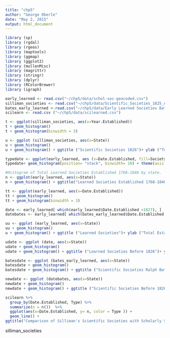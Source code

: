 ```yaml
---
title: "chp5"
author: "George Oberle"
date: "May 2, 2015"
output: html_document
---
```


```r
library (sp)
library (rgdal)
library (rgeos)
library (maptools)
library (ggmap)
library (ggplot2)
library (mullenMisc)
library (magrittr)
library (stringr)
library (dplyr)
library (RColorBrewer)
library (igraph)

```


```r
early_learned <- read.csv("~/chp5/data/schol-soc-geocoded.csv")
silliman_societies <- read.csv("~/chp5/data/Scientific_Societies_1825_American_Journal_of_Science_and_Arts.csv")
bates_early_learned <-read.csv("~/chp5/data/Early Learned Societies Bates 2.csv")
scilearn <- read.csv ("~/chp5/data/scilearned.csv")
```

```r
t <- ggplot(silliman_societies, aes(x=Year.Established))
t + geom_histogram()
t + geom_histogram(binwidth = 3)

u <- ggplot (silliman_societies, aes(x=State))
u + geom_histogram()
u + geom_histogram() + ggtitle ("Scientific Societies 1826")+ ylab ("Total Established")
```



```r
typedate <- ggplot(early_learned, aes (x=Date.Established, fill=Society))
typedate+ geom_histogram(position= "stack", binwidth= 10) + theme(axis.text.x = element_text(face = "bold", angle = 60, hjust = 1, size = 8)) +ggtitle("Learned Societies by Date Established") + ylab("Total Established") + xlab ("Year Established")
```

```r
#Histogram of Total Learned Societies Established 1768-1848 by state.
n <- ggplot(early_learned, aes(x=State))
n + geom_histogram() + ggtitle("Learned Societies Established 1768-1848") + ylab("Total Established")
```

```r
tt <- ggplot(early_learned, aes(x=Date.Established))
tt + geom_histogram()
tt + geom_histogram(binwidth = 3)

date <- early_learned[ which(early_learned$Date.Established <1827), ]
datebates <- early_learned[ which(bates_early_learned$Date.Established <1827), ]

uu <- ggplot (early_learned, aes(x=State))
uu + geom_histogram()
u + geom_histogram() + ggtitle ("Learned Societies")+ ylab ("Total Established")

udate <- ggplot (date, aes(x=State))
udate + geom_histogram()
udate + geom_histogram() + ggtitle ("Learned Societies Before 1826")+ ylab ("Total Established")

```

```r
batesdate <- ggplot (bates_early_learned, aes(x=State))
batesdate + geom_histogram()
batesdate + geom_histogram() + ggtitle ("Scientific Societies Ralph Bates")+ ylab ("Total Established")

newdate <- ggplot (datebates, aes(x=State))
newdate + geom_histogram()
newdate + geom_histogram() + ggtitle ("Scientific Societies Before 1826 Ralph Bates")+ ylab ("Total Established")
```


```r
scilearn %>%
  group_by(Date.Established, Type) %>%
  summarize(n = n())  %>% 
  ggplot(aes(x=Date.Established, y= n, color = Type )) +
  geom_line() +
ggtitle("Comparison of Silliman's Scientific Societies with Scholarly Societies") + ylab("Total Societies") + xlab("Year Established")
```


silliman_societies 
